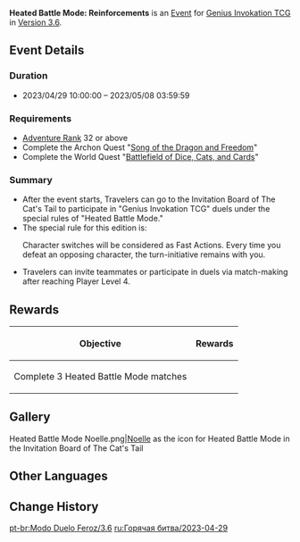 {{Event
|name              = Heated Battle Mode: Reinforcements
|image             = Heated Battle Mode Reinforcements.png
|type              = In-Game
|group             = Heated Battle Mode
|time_known        = yes
|time_start        = 2023-04-29 10:00:00
|time_end          = 2023-05-08 03:59:59
|link              = https://www.hoyolab.com/article/18024943
}}
'''Heated Battle Mode: Reinforcements''' is an [[Event]] for [[Genius Invokation TCG]] in [[Version 3.6]].

==Event Details==
===Duration===
* 2023/04/29 10:00:00 – 2023/05/08 03:59:59

===Requirements===
* [[Adventure Rank]] 32 or above
* Complete the Archon Quest "[[Song of the Dragon and Freedom]]"
* Complete the World Quest "[[Battlefield of Dice, Cats, and Cards]]"

===Summary===
* After the event starts, Travelers can go to the Invitation Board of The Cat's Tail to participate in "Genius Invokation TCG" duels under the special rules of "Heated Battle Mode."
* The special rule for this edition is: <section begin="special_rule" />Character switches will be considered as Fast Actions. Every time you defeat an opposing character, the turn-initiative remains with you.<section end="special_rule" />
* Travelers can invite teammates or participate in duels via match-making after reaching Player Level 4.

==Rewards==
{|class="article-table"
!Objective
!Rewards
|-
|Complete 3 Heated Battle Mode matches
|{{Card|Lucky Coin|1,500}}
|}

==Gallery==
<gallery>
Heated Battle Mode Noelle.png|[[Noelle]] as the icon for Heated Battle Mode in the Invitation Board of The Cat's Tail
</gallery>

==Other Languages==
{{Other Languages
|en        = Reinforcements
|zhs       = 全方位后援
|zhs_rm    = Quán-fāngwèi Hòuyuán
|zht       = 全方位後援
|zht_rm    = Quán-fāngwèi Hòuyuán
|zh_tl     = 
|ja        = 全方位サポート
|ja_rm     = Zenhoui Sapooto
|ja_tl     = Omnidirectional Support
|ko        = 전방위 지원
|ko_tl     = Omnidirectional Support
|es        = Refuerzo integral
|es_tl     = Ultimate Reinforcement
|fr        = Renfort total
|fr_tl     = Total Backup
|ru        = Всесторонняя поддержка
|ru_tl     = All-round Support
|th        = การสนับสนุนรอบทิศทาง
|th_rm     = 
|th_tl     = 
|vi        = Chi Viện Toàn Diện
|vi_tl     = 
|de        = Verstärkung von allen Seiten
|de_tl     = Reinforcement From All Sides
|id        = Bala Bantuan
|id_tl     = Reinforcements
|pt        = Reforço
|pt_tl     = 
|tr        = Destek Güçler
|tr_tl     = 
|it        = Rinforzi
|it_tl     = 
}}

==Change History==
{{Change History|3.6}}

[[pt-br:Modo Duelo Feroz/3.6]]
[[ru:Горячая битва/2023-04-29]]